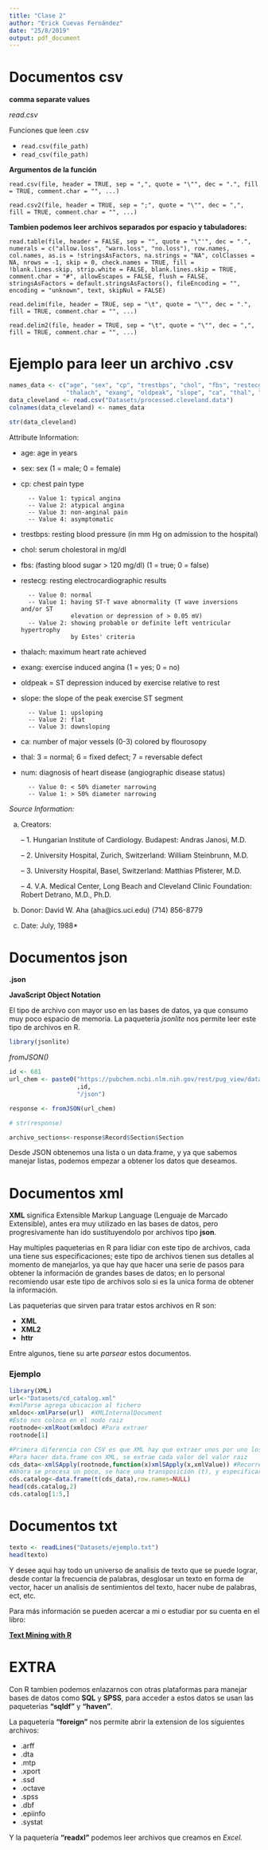 ```yaml
---
title: "Clase 2"
author: "Erick Cuevas Fernández"
date: "25/8/2019"
output: pdf_document
---
```

# Documentos csv
**comma separate values**

*read.csv*

Funciones que leen .csv 

- `read.csv(file_path)`
- `read_csv(file_path)`

**Argumentos de la función**

`read.csv(file, header = TRUE, sep = ",", quote = "\"", dec = ".", fill = TRUE, comment.char = "", ...)`

`read.csv2(file, header = TRUE, sep = ";", quote = "\"", dec = ",", fill = TRUE, comment.char = "", ...)`

**Tambien podemos leer archivos separados por espacio y tabuladores:**

`read.table(file, header = FALSE, sep = "", quote = "\"'", dec = ".", numerals = c("allow.loss", "warn.loss", "no.loss"), row.names, col.names, as.is = !stringsAsFactors, na.strings = "NA", colClasses = NA, nrows = -1, skip = 0, check.names = TRUE, fill = !blank.lines.skip, strip.white = FALSE, blank.lines.skip = TRUE, comment.char = "#", allowEscapes = FALSE, flush = FALSE, stringsAsFactors = default.stringsAsFactors(), fileEncoding = "", encoding = "unknown", text, skipNul = FALSE)`

`read.delim(file, header = TRUE, sep = "\t", quote = "\"", dec = ".", fill = TRUE, comment.char = "", ...)`

`read.delim2(file, header = TRUE, sep = "\t", quote = "\"", dec = ",", fill = TRUE, comment.char = "", ...)`

# Ejemplo para leer un archivo .csv
```r
names_data <- c("age", "sex", "cp", "trestbps", "chol", "fbs", "restecg",
                "thalach", "exang", "oldpeak", "slope", "ca", "thal", "num")
data_cleveland <- read.csv("Datasets/processed.cleveland.data")
colnames(data_cleveland) <- names_data

str(data_cleveland)

```

Attribute Information:

- age: age in years

- sex: sex (1 = male; 0 = female)

- cp: chest pain type

        -- Value 1: typical angina
        -- Value 2: atypical angina
        -- Value 3: non-anginal pain
        -- Value 4: asymptomatic
        
- trestbps: resting blood pressure (in mm Hg on admission to the hospital)

- chol: serum cholestoral in mg/dl

- fbs: (fasting blood sugar > 120 mg/dl)  (1 = true; 0 = false)

- restecg: resting electrocardiographic results

        -- Value 0: normal
        -- Value 1: having ST-T wave abnormality (T wave inversions and/or ST 
                    elevation or depression of > 0.05 mV)
        -- Value 2: showing probable or definite left ventricular hypertrophy
                    by Estes' criteria

- thalach: maximum heart rate achieved

- exang: exercise induced angina (1 = yes; 0 = no)

- oldpeak = ST depression induced by exercise relative to rest

- slope: the slope of the peak exercise ST segment

        -- Value 1: upsloping
        -- Value 2: flat
        -- Value 3: downsloping
        
- ca: number of major vessels (0-3) colored by flourosopy

- thal: 3 = normal; 6 = fixed defect; 7 = reversable defect

- num: diagnosis of heart disease (angiographic disease status)

        -- Value 0: < 50% diameter narrowing
        -- Value 1: > 50% diameter narrowing

*Source Information:*

   (a) Creators: 
   
       -- 1. Hungarian Institute of Cardiology. Budapest: Andras Janosi, M.D.
       
       -- 2. University Hospital, Zurich, Switzerland: William Steinbrunn, M.D.
       
       -- 3. University Hospital, Basel, Switzerland: Matthias Pfisterer, M.D.
       
       -- 4. V.A. Medical Center, Long Beach and Cleveland Clinic Foundation:
             Robert Detrano, M.D., Ph.D.
             
   (b) Donor: David W. Aha (aha@ics.uci.edu) (714) 856-8779   
   
   (c) Date: July, 1988*

# Documentos json

**.json**

**JavaScript Object Notation**

El tipo de archivo con mayor uso en las bases de datos, ya que consumo muy poco espacio de memoria. La paquetería *jsonlite* nos permite leer este tipo de archivos en R.

```r
library(jsonlite)

```

*fromJSON()*

```r
id <- 681  
url_chem <- paste0("https://pubchem.ncbi.nlm.nih.gov/rest/pug_view/data/compound/"
                   ,id,
                   "/json")

response <- fromJSON(url_chem)

# str(response)

archivo_sections<-response$Record$Section$Section

```

Desde JSON obtenemos una lista o un data.frame, y ya que sabemos manejar listas, podemos empezar a obtener los datos que deseamos.



# Documentos xml
**XML** significa Extensible Markup Language (Lenguaje de Marcado Extensible), antes era muy utilizado en las bases de datos, pero progresivamente han ido sustituyendolo por archivos tipo **json**.

Hay multiples paqueterias en R para lidiar con este tipo de archivos, cada una tiene sus especificaciones; este tipo de archivos tienen sus detalles al momento de manejarlos, ya que hay que hacer una serie de pasos para obtener la información de grandes bases de datos; en lo personal recomiendo usar este tipo de archivos solo si es la unica forma de obtener la información. 

Las paqueterias que sirven para tratar estos archivos en R son:

- **XML**
- **XML2**
- **httr**

Entre algunos, tiene su arte *parsear* estos documentos.

### Ejemplo

```r
library(XML)
url<-"Datasets/cd_catalog.xml"
#xmlParse agrega ubicacion al fichero
xmldoc<-xmlParse(url)  #XMLInternalDocument 
#Esto nos coloca en el nodo raiz
rootnode<-xmlRoot(xmldoc) #Para extraer
rootnode[1]

#Primera diferencia con CSV es que XML hay que extraer unos por uno los datos
#Para hacer data.frame con XML, se extrae cada valor del valor raiz
cds_data<-xmlSApply(rootnode,function(x)xmlSApply(x,xmlValue)) #Recorre todos los nodos y aplica la función, devuelve una matriz con la información del nodo raiz
#Ahora se procesa un poco, se hace una transposición (t), y especificarle que Row no tiene nombres
cds.catalog<-data.frame(t(cds_data),row.names=NULL)
head(cds.catalog,2)
cds.catalog[1:5,]
```


# Documentos txt
```r
texto <- readLines("Datasets/ejemplo.txt")
head(texto)

```
Y desee aqui hay todo un universo de analisis de texto que se puede lograr, desde contar la frecuencia de palabras, desglosar un texto en forma de vector, hacer un analisis de sentimientos del texto, hacer nube de palabras, ect, etc.

Para más información se pueden acercar a mi o estudiar por su cuenta en el libro:

[**Text Mining with R**](https://www.tidytextmining.com/)


# EXTRA

Con R tambien podemos enlazarnos con otras plataformas para manejar bases de datos como **SQL** y **SPSS**, para acceder a estos datos se usan las paqueterias **"sqldf"** y **"haven"**.

La paquetería **"foreign"** nos permite abrir la extension de los siguientes archivos:

- .arff
- .dta
- .mtp
- .xport
- .ssd
- .octave
- .spss
- .dbf
- .epiinfo
- .systat


Y la paquetería **"readxl"** podemos leer archivos que creamos en *Excel*.


